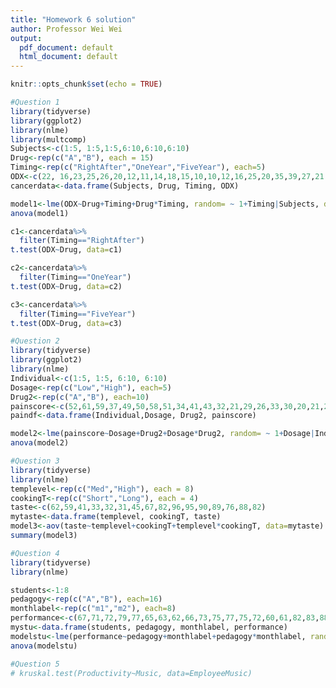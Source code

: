 ```yaml
---
title: "Homework 6 solution"
author: Professor Wei Wei
output:
  pdf_document: default
  html_document: default
---
```


```r
knitr::opts_chunk$set(echo = TRUE)
```

```r
#Question 1
library(tidyverse)
library(ggplot2)
library(nlme)
library(multcomp)
Subjects<-c(1:5, 1:5,1:5,6:10,6:10,6:10)
Drug<-rep(c("A","B"), each = 15)
Timing<-rep(c("RightAfter","OneYear","FiveYear"), each=5)
ODX<-c(22, 16,23,25,26,20,12,11,14,18,15,10,10,12,16,25,20,35,39,27,21,18,27,35,27,21,19,26,36,25)
cancerdata<-data.frame(Subjects, Drug, Timing, ODX)

model1<-lme(ODX~Drug+Timing+Drug*Timing, random= ~ 1+Timing|Subjects, data=cancerdata)
anova(model1)

c1<-cancerdata%>%
  filter(Timing=="RightAfter")
t.test(ODX~Drug, data=c1)

c2<-cancerdata%>%
  filter(Timing=="OneYear")
t.test(ODX~Drug, data=c2)

c3<-cancerdata%>%
  filter(Timing=="FiveYear")
t.test(ODX~Drug, data=c3)
```

```r
#Question 2
library(tidyverse)
library(ggplot2)
library(nlme)
Individual<-c(1:5, 1:5, 6:10, 6:10)
Dosage<-rep(c("Low","High"), each=5)
Drug2<-rep(c("A","B"), each=10)
painscore<-c(52,61,59,37,49,50,58,51,34,41,43,32,21,29,26,33,30,20,21,22)
paindf<-data.frame(Individual,Dosage, Drug2, painscore)

model2<-lme(painscore~Dosage+Drug2+Dosage*Drug2, random= ~ 1+Dosage|Individual, data=paindf)
anova(model2)
```

```r
#Question 3
library(tidyverse)
library(nlme)
templevel<-rep(c("Med","High"), each = 8)
cookingT<-rep(c("Short","Long"), each = 4)
taste<-c(62,59,41,33,32,31,45,67,82,96,95,90,89,76,88,82)
mytaste<-data.frame(templevel, cookingT, taste)
model3<-aov(taste~templevel+cookingT+templevel*cookingT, data=mytaste)
summary(model3)
```


```r
#Question 4
library(tidyverse)
library(nlme)

students<-1:8
pedagogy<-rep(c("A","B"), each=16)
monthlabel<-rep(c("m1","m2"), each=8)
performance<-c(67,71,72,79,77,65,63,62,66,73,75,77,75,72,60,61,82,83,88,89,91,90,95,97,88,86,84,82,90,89,88,93)
mystu<-data.frame(students, pedagogy, monthlabel, performance)
modelstu<-lme(performance~pedagogy+monthlabel+pedagogy*monthlabel, random = ~1|students, data= mystu)
anova(modelstu)
```

```r
#Question 5
# kruskal.test(Productivity~Music, data=EmployeeMusic)
```

